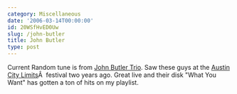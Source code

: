```yaml
---
category: Miscellaneous
date: '2006-03-14T00:00:00'
id: 20WSfHvED0Uw
slug: /john-butler
title: John Butler
type: post
---
```


Current Random tune is from
[John Butler Trio](http://www.johnbutlertrio.com/ "John Butler Trio").
Saw these guys at the
[Austin City Limits](http://aclfestival.com/ "ACL Festival")Â 
festival two years ago. Great live and their disk "What You Want"
has gotten a ton of hits on my playlist.